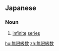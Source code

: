 ==Japanese==
{{ja-kanjitab|む|げん|きゅう|すう|yomi=on}}

===Noun===
{{ja-noun|むげんきゅうすう}}

# [[infinite]] [[series]]

[[hu:無限級数]]
[[zh:無限級数]]